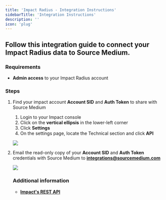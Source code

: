 ```yaml
---
title: 'Impact Radius - Integration Instructions'
sidebarTitle: 'Integration Instructions'
description: ''
icon: 'plug'
---
```


## Follow this integration guide to connect your Impact Radius data to Source Medium.

### **Requirements**

- **Admin access** to your Impact Radius account

### Steps

1. Find your impact account **Account SID** and **Auth Token** to share with Source Medium
    1. Login to your Impact console
    2. Click on the **vertical ellipsis** in the lower-left corner
    3. Click **Settings**
    4. On the settings page, locate the Technical section and click **API**
    
    ![](/images/article-imgs/impact-integration/Untitled.png)
    
2. Email the read-only copy of your **Account SID** and **Auth Token** credentials with Source Medium to  **[integrations@sourcemedium.com](mailto:integrations@sourcemedium.com)**
    
    ![](/images/article-imgs/impact-integration/Untitled1.png)
    
    ### **Additional information**
    
    - [**Impact's REST API**](https://impact.com/partnerships/get-connected-with-rest-api/)